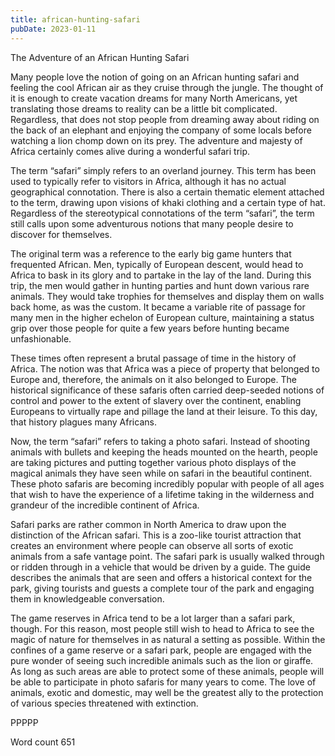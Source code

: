 ```yaml
---
title: african-hunting-safari
pubDate: 2023-01-11
---
```


The Adventure of an African Hunting Safari

Many people love the notion of going on an African hunting safari and feeling the cool African air as they cruise through the jungle. The thought of it is enough to create vacation dreams for many North Americans, yet translating those dreams to reality can be a little bit complicated. Regardless, that does not stop people from dreaming away about riding on the back of an elephant and enjoying the company of some locals before watching a lion chomp down on its prey. The adventure and majesty of Africa certainly comes alive during a wonderful safari trip.

The term “safari” simply refers to an overland journey. This term has been used to typically refer to visitors in Africa, although it has no actual geographical connotation. There is also a certain thematic element attached to the term, drawing upon visions of khaki clothing and a certain type of hat. Regardless of the stereotypical connotations of the term “safari”, the term still calls upon some adventurous notions that many people desire to discover for themselves.

The original term was a reference to the early big game hunters that frequented African. Men, typically of European descent, would head to Africa to bask in its glory and to partake in the lay of the land. During this trip, the men would gather in hunting parties and hunt down various rare animals. They would take trophies for themselves and display them on walls back home, as was the custom. It became a variable rite of passage for many men in the higher echelon of European culture, maintaining a status grip over those people for quite a few years before hunting became unfashionable.

These times often represent a brutal passage of time in the history of Africa. The notion was that Africa was a piece of property that belonged to Europe and, therefore, the animals on it also belonged to Europe. The historical significance of these safaris often carried deep-seeded notions of control and power to the extent of slavery over the continent, enabling Europeans to virtually rape and pillage the land at their leisure. To this day, that history plagues many Africans.

Now, the term “safari” refers to taking a photo safari. Instead of shooting animals with bullets and keeping the heads mounted on the hearth, people are taking pictures and putting together various photo displays of the magical animals they have seen while on safari in the beautiful continent. These photo safaris are becoming incredibly popular with people of all ages that wish to have the experience of a lifetime taking in the wilderness and grandeur of the incredible continent of Africa.

Safari parks are rather common in North America to draw upon the distinction of the African safari. This is a zoo-like tourist attraction that creates an environment where people can observe all sorts of exotic animals from a safe vantage point. The safari park is usually walked through or ridden through in a vehicle that would be driven by a guide. The guide describes the animals that are seen and offers a historical context for the park, giving tourists and guests a complete tour of the park and engaging them in knowledgeable conversation. 

The game reserves in Africa tend to be a lot larger than a safari park, though. For this reason, most people still wish to head to Africa to see the magic of nature for themselves in as natural a setting as possible. Within the confines of a game reserve or a safari park, people are engaged with the pure wonder of seeing such incredible animals such as the lion or giraffe. As long as such areas are able to protect some of these animals, people will be able to participate in photo safaris for many years to come. The love of animals, exotic and domestic, may well be the greatest ally to the protection of various species threatened with extinction. 

PPPPP

Word count 651